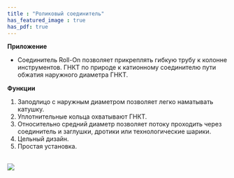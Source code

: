 ```yaml
---
title : "Роликовый соединитель"
has_featured_image : true
has_pdf: true
---
```


**Приложение**

* Соединитель Roll-On позволяет прикреплять гибкую трубу к колонне инструментов. ГНКТ по природе к катионному соединителю пути обжатия наружного диаметра ГНКТ.

**Функции**

1.  Заподлицо с наружным диаметром позволяет легко наматывать катушку.
2.  Уплотнительные кольца охватывают ГНКТ.
3.  Относительно средний диаметр позволяет потоку проходить через соединитель и заглушки, дротики или технологические шарики.
4.  Цельный дизайн.
5.  Простая установка.

<br />
<Image src={image} />